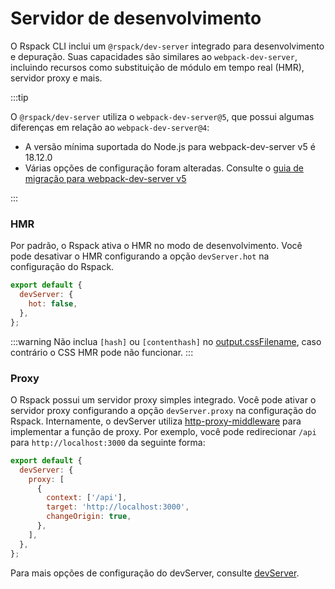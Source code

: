 # Servidor de desenvolvimento

O Rspack CLI inclui um `@rspack/dev-server` integrado para desenvolvimento e depuração. Suas capacidades são similares ao `webpack-dev-server`, incluindo recursos como substituição de módulo em tempo real (HMR), servidor proxy e mais.

:::tip

O `@rspack/dev-server` utiliza o `webpack-dev-server@5`, que possui algumas diferenças em relação ao `webpack-dev-server@4`:

- A versão mínima suportada do Node.js para webpack-dev-server v5 é 18.12.0
- Várias opções de configuração foram alteradas. Consulte o [guia de migração para webpack-dev-server v5](https://github.com/webpack/webpack-dev-server/blob/master/migration-v5.md)

:::

### HMR

Por padrão, o Rspack ativa o HMR no modo de desenvolvimento. Você pode desativar o HMR configurando a opção `devServer.hot` na configuração do Rspack.

```js title="rspack.config.mjs"
export default {
  devServer: {
    hot: false,
  },
};
```

:::warning
Não inclua `[hash]` ou `[contenthash]` no [output.cssFilename](/config/output#outputcssfilename), caso contrário o CSS HMR pode não funcionar.
:::

### Proxy

O Rspack possui um servidor proxy simples integrado. Você pode ativar o servidor proxy configurando a opção `devServer.proxy` na configuração do Rspack. Internamente, o devServer utiliza [http-proxy-middleware](https://github.com/chimurai/http-proxy-middleware) para implementar a função de proxy. Por exemplo, você pode redirecionar `/api` para `http://localhost:3000` da seguinte forma:

```js title="rspack.config.mjs"
export default {
  devServer: {
    proxy: [
      {
        context: ['/api'],
        target: 'http://localhost:3000',
        changeOrigin: true,
      },
    ],
  },
};
```

Para mais opções de configuração do devServer, consulte [devServer](/config/dev-server.html).
